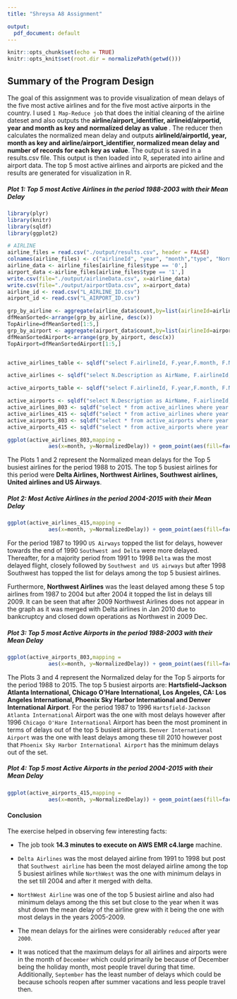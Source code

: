 ```yaml
---
title: "Shreysa A8 Assignment"

output:
  pdf_document: default
---
```

```r
knitr::opts_chunk$set(echo = TRUE)
knitr::opts_knit$set(root.dir = normalizePath(getwd()))
```

## Summary of the Program Design
The goal of this assignment was to provide visualization of mean delays of the five most active airlines and for the five most active airports in the country. I used `1 Map-Reduce job` that does the initial cleaning of the airline dateset and also outputs the **airline/airport_identifier, airlineid/airportid, year and month as key and normalized delay as value **. The reducer then calculates the normalized mean delay and outputs **airlineId/airportId, year, month as key and airline/airport_identifier, normalized mean delay and number of records for each key as value**. The output is saved in a results.csv file. This output is then loaded into R, seperated into airline and airport data. The top 5 most active airlines and airports are picked and the results are generated for visualization in R.

##### Plot 1: Top 5 most Active Airlines in the period 1988-2003 with their Mean Delay
```r
library(plyr)
library(knitr)
library(sqldf)
library(ggplot2)

# AIRLINE
airline_files = read.csv("./output/results.csv", header = FALSE)
colnames(airline_files) <- c("airlineId", "year", "month","type", "NormalizedDelay","count")
airline_data <- airline_files[airline_files$type == '0',]
airport_data <-airline_files[airline_files$type == '1',]
write.csv(file="./output/airlineData.csv", x=airline_data)
write.csv(file="./output/airportData.csv", x=airport_data)
airline_id <- read.csv("L_AIRLINE_ID.csv")
airport_id <- read.csv("L_AIRPORT_ID.csv")

grp_by_airline <- aggregate(airline_data$count,by=list(airlineId=airline_data$airlineId), FUN=sum)
dfMeanSorted<-arrange(grp_by_airline, desc(x))
TopAirline=dfMeanSorted[1:5,]
grp_by_airport <- aggregate(airport_data$count,by=list(airlineId=airport_data$airlineId), FUN=sum)
dfMeanSortedAirport<-arrange(grp_by_airport, desc(x))
TopAirport=dfMeanSortedAirport[1:5,]


active_airlines_table <- sqldf("select F.airlineId, F.year,F.month, F.NormalizedDelay,T.x as count from airline_data F JOIN TopAirline T where F.airlineId = T.airlineId")

active_airlines <- sqldf("select N.Description as AirName, F.airlineId, F.year, F.month, F.NormalizedDelay, F.count from active_airlines_table F JOIN airline_id N where N.Code = F.airlineId")

active_airports_table <- sqldf("select F.airlineId, F.year,F.month, F.NormalizedDelay,T.x as count from airport_data F JOIN TopAirport T where F.airlineId = T.airlineId")

active_airports <- sqldf("select N.Description as AirName, F.airlineId, F.year, F.month, F.NormalizedDelay, F.count from active_airports_table F JOIN airport_id N where N.Code = F.airlineId")
active_airlines_803 <- sqldf("select * from active_airlines where year in(1988, 1989, 1990, 1991, 1992, 1993, 1994, 1995, 1996, 1997, 1998, 1999, 2000, 2001, 2002, 2003) order by AirName")
active_airlines_415 <- sqldf("select * from active_airlines where year in(2004, 2005, 2006, 2007, 2008, 2009, 2010,2011, 2012, 2013, 2014, 2015) order by AirName")
active_airports_803 <- sqldf("select * from active_airports where year in(1988, 1989, 1990, 1991, 1992, 1993, 1994, 1995, 1996, 1997, 1998, 1999, 2000, 2001, 2002, 2003) order by AirName")
active_airports_415 <- sqldf("select * from active_airports where year in(2004, 2005, 2006, 2007, 2008, 2009, 2010,2011, 2012, 2013, 2014, 2015) order by AirName")

ggplot(active_airlines_803,mapping = 
             aes(x=month, y=NormalizedDelay)) + geom_point(aes(fill=factor(AirName), colour=factor(AirName)), position = "dodge", stat="identity")+facet_wrap(~year)+ scale_x_discrete(limits=1:12,breaks=seq(0,12,6)) + theme(legend.position="top") 
```

The Plots 1 and 2 represent the Normalized mean delays for the Top 5 busiest airlines for the period 1988 to 2015. The top 5 busiest airlines for this period were **Delta Airlines, Northwest Airlines, Southwest airlines, United airlines and US Airways**.

##### Plot 2: Most Active Airlines in the period 2004-2015 with their Mean Delay
```r
ggplot(active_airlines_415,mapping = 
             aes(x=month, y=NormalizedDelay)) + geom_point(aes(fill=factor(AirName), colour=factor(AirName)), position = "dodge", stat="identity")+facet_wrap(~year)+ scale_x_discrete(limits=1:12,breaks=seq(0,12,6)) + theme(legend.position="top") 
```


For the period 1987 to 1990 `US Airways` topped the list for delays, however towards the end of 1990 `Southwest and Delta` were more delayed. Thereafter, for a majority period from 1991 to 1998 `Delta` was the most delayed flight, closely followed by `Southwest and US airways` but after 1998 Southwest has topped the list for delays among the top 5 busiest airlines. 

Furthermore, **Northwest Airlines** was the least delayed among these 5 top airlines from 1987 to 2004 but after 2004 it topped the list in delays till 2009. It can be seen that after 2009 Northwest Airlines does not appear in the graph as it was merged with Delta airlines in Jan 2010 due to bankcruptcy and closed down operations as Northwest in 2009 Dec.



##### Plot 3: Top 5 most Active Airports in the period 1988-2003 with their Mean Delay
```r

ggplot(active_airports_803,mapping = 
             aes(x=month, y=NormalizedDelay)) + geom_point(aes(fill=factor(AirName), colour=factor(AirName)), position = "dodge", stat="identity")+facet_wrap(~year)+ scale_x_discrete(limits=1:12,breaks=seq(0,12,6)) + theme(legend.position="top")
```

The Plots 3 and 4 represent the Normalized delay for the Top 5 airports for the period 1988 to 2015. The top 5 busiest airports are: **Hartsfield-Jackson Atlanta International, Chicago O'Hare International, Los Angeles, CA: Los Angeles International, Phoenix Sky Harbor International and Denver International Airport**. For the period 1987 to 1996 `Hartsfield-Jackson Atlanta International` Airport was the one with most delays however after 1996 `Chicago O'Hare International` Airport has been the most prominent in terms of delays out of the top 5 busiest airports. `Denver International Airport` was the one with least delays among these till 2010 however post that `Phoenix Sky Harbor International Airport` has the minimum delays out of the set. 



##### Plot 4: Top 5 most Active Airports in the period 2004-2015 with their Mean Delay
```r

ggplot(active_airports_415,mapping = 
             aes(x=month, y=NormalizedDelay)) + geom_point(aes(fill=factor(AirName), colour=factor(AirName)), position = "dodge", stat="identity")+facet_wrap(~year)+ scale_x_discrete(limits=1:12,breaks=seq(0,12,6)) + theme(legend.position="top")
```


#### Conclusion

The exercise helped in observing few interesting facts:

* The job took **14.3 minutes to execute on AWS EMR c4.large** machine. 

* `Delta Airlines` was the most delayed airline from 1991 to 1998 but post that `Southwest airline` has been the most delayed airline among the top 5 busiest airlines while `NorthWest` was the one with minimum delays in the set till 2004 and after it merged with delta.

* `NorthWest Airline` was one of the top 5 busiest airline and also had minimum delays among the this set but close to the year when it was shut down the mean delay of the airline grew with it being the one with most delays in the years 2005-2009.

* The mean delays for the airlines were considerably `reduced` after year `2000`.

* It was noticed that the maximum delays for all airlines and airports were in the month of `December` which could primarily be because of December being the holiday month, most people travel during that time. Additionally, `September` has the least number of delays which could be because schools reopen after summer vacations and less people travel then. 